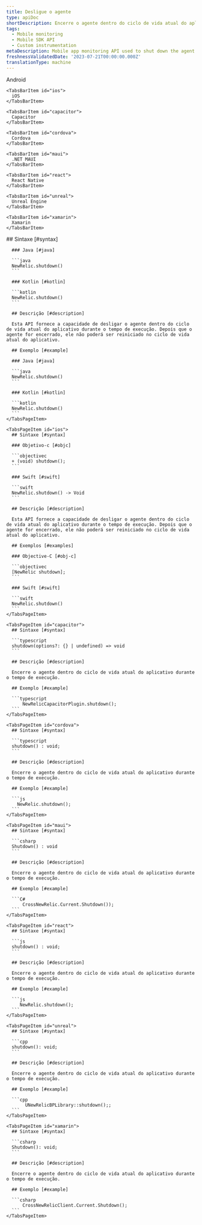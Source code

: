 ```yaml
---
title: Desligue o agente
type: apiDoc
shortDescription: Encerre o agente dentro do ciclo de vida atual do aplicativo durante o tempo de execução.
tags:
  - Mobile monitoring
  - Mobile SDK API
  - Custom instrumentation
metaDescription: Mobile app monitoring API used to shut down the agent within the current application lifecycle during runtime.
freshnessValidatedDate: '2023-07-21T00:00:00.000Z'
translationType: machine
---
```


<Tabs>
  <TabsBar>
    <TabsBarItem id="android">
      Android
    </TabsBarItem>

    <TabsBarItem id="ios">
      iOS
    </TabsBarItem>

    <TabsBarItem id="capacitor">
      Capacitor
    </TabsBarItem>

    <TabsBarItem id="cordova">
      Cordova
    </TabsBarItem>

    <TabsBarItem id="maui">
      .NET MAUI
    </TabsBarItem>

    <TabsBarItem id="react">
      React Native
    </TabsBarItem>

    <TabsBarItem id="unreal">
      Unreal Engine
    </TabsBarItem>

    <TabsBarItem id="xamarin">
      Xamarin
    </TabsBarItem>
  </TabsBar>

  <TabsPages>
    <TabsPageItem id="android">
      ## Sintaxe [#syntax]

      ### Java [#java]

      ```java
      NewRelic.shutdown()
      ```

      ### Kotlin [#kotlin]

      ```kotlin
      NewRelic.shutdown()
      ```

      ## Descrição [#description]

      Esta API fornece a capacidade de desligar o agente dentro do ciclo de vida atual do aplicativo durante o tempo de execução. Depois que o agente for encerrado, ele não poderá ser reiniciado no ciclo de vida atual do aplicativo.

      ## Exemplo [#example]

      ### Java [#java]

      ```java
      NewRelic.shutdown()
      ```

      ### Kotlin [#kotlin]

      ```kotlin
      NewRelic.shutdown()
      ```
    </TabsPageItem>

    <TabsPageItem id="ios">
      ## Sintaxe [#syntax]

      ### Objetivo-c [#objc]

      ```objectivec
      + (void) shutdown();
      ```

      ### Swift [#swift]

      ```swift
      NewRelic.shutdown() -> Void
      ```

      ## Descrição [#description]

      Esta API fornece a capacidade de desligar o agente dentro do ciclo de vida atual do aplicativo durante o tempo de execução. Depois que o agente for encerrado, ele não poderá ser reiniciado no ciclo de vida atual do aplicativo.

      ## Exemplos [#examples]

      ### Objective-C [#obj-c]

      ```objectivec
      [NewRelic shutdown];
      ```

      ### Swift [#swift]

      ```swift
      NewRelic.shutdown()
      ```
    </TabsPageItem>

    <TabsPageItem id="capacitor">
      ## Sintaxe [#syntax]

      ```typescript
      shutdown(options?: {} | undefined) => void
      ```

      ## Descrição [#description]

      Encerre o agente dentro do ciclo de vida atual do aplicativo durante o tempo de execução.

      ## Exemplo [#example]

      ```typescript
          NewRelicCapacitorPlugin.shutdown();
      ```
    </TabsPageItem>

    <TabsPageItem id="cordova">
      ## Sintaxe [#syntax]

      ```typescript
      shutdown() : void;
      ```

      ## Descrição [#description]

      Encerre o agente dentro do ciclo de vida atual do aplicativo durante o tempo de execução.

      ## Exemplo [#example]

      ```js
        NewRelic.shutdown();
      ```
    </TabsPageItem>

    <TabsPageItem id="maui">
      ## Sintaxe [#syntax]

      ```csharp
      Shutdown() : void
      ```

      ## Descrição [#description]

      Encerre o agente dentro do ciclo de vida atual do aplicativo durante o tempo de execução.

      ## Exemplo [#example]

      ```C#
          CrossNewRelic.Current.Shutdown());
      ```
    </TabsPageItem>

    <TabsPageItem id="react">
      ## Sintaxe [#syntax]

      ```js
      shutdown() : void;
      ```

      ## Descrição [#description]

      Encerre o agente dentro do ciclo de vida atual do aplicativo durante o tempo de execução.

      ## Exemplo [#example]

      ```js
         NewRelic.shutdown();
      ```
    </TabsPageItem>

    <TabsPageItem id="unreal">
      ## Sintaxe [#syntax]

      ```cpp
      shutdown(): void;
      ```

      ## Descrição [#description]

      Encerre o agente dentro do ciclo de vida atual do aplicativo durante o tempo de execução.

      ## Exemplo [#example]

      ```cpp
           UNewRelicBPLibrary::shutdown();;
      ```
    </TabsPageItem>

    <TabsPageItem id="xamarin">
      ## Sintaxe [#syntax]

      ```csharp
      Shutdown(): void;
      ```

      ## Descrição [#description]

      Encerre o agente dentro do ciclo de vida atual do aplicativo durante o tempo de execução.

      ## Exemplo [#example]

      ```csharp
          CrossNewRelicClient.Current.Shutdown();
      ```
    </TabsPageItem>
  </TabsPages>
</Tabs>
